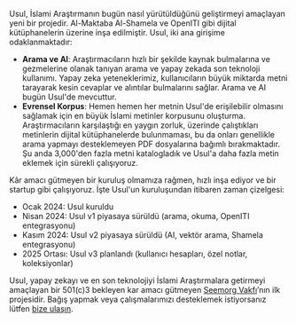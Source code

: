 Usul, İslami Araştırmanın bugün nasıl yürütüldüğünü geliştirmeyi amaçlayan yeni bir projedir. Al-Maktaba Al-Shamela ve OpenITI gibi dijital kütüphanelerin üzerine inşa edilmiştir. Usul, iki ana girişime odaklanmaktadır:

- **Arama ve AI**: Araştırmacıların hızlı bir şekilde kaynak bulmalarına ve gezmelerine olanak tanıyan arama ve yapay zekada son teknoloji kullanımı. Yapay zeka yeteneklerimiz, kullanıcıların büyük miktarda metni tarayarak kesin cevaplar ve alıntılar bulmalarını sağlar. Arama ve AI bugün Usul'de mevcuttur.
- **Evrensel Korpus**: Hemen hemen her metnin Usul'de erişilebilir olmasını sağlamak için en büyük İslami metinler korpusunu oluşturma. Araştırmacıların karşılaştığı en yaygın zorluk, üzerinde çalıştıkları metinlerin dijital kütüphanelerde bulunmaması, bu da onları genellikle arama yapmayı desteklemeyen PDF dosyalarına bağımlı bırakmaktadır. Şu anda 3,000'den fazla metni katalogladık ve Usul'a daha fazla metin eklemek için sürekli çalışıyoruz.

Kâr amacı gütmeyen bir kuruluş olmamıza rağmen, hızlı inşa ediyor ve bir startup gibi çalışıyoruz. İşte Usul'un kuruluşundan itibaren zaman çizelgesi:

- Ocak 2024: Usul kuruldu
- Nisan 2024: Usul v1 piyasaya sürüldü (arama, okuma, OpenITI entegrasyonu)
- Kasım 2024: Usul v2 piyasaya sürüldü (AI, vektör arama, Shamela entegrasyonu)
- 2025 Ortası: Usul v3 planlandı (kullanıcı hesapları, özel notlar, koleksiyonlar)

Usul, yapay zekayı ve en son teknolojiyi İslami Araştırmalara getirmeyi amaçlayan bir 501(c)3 bekleyen kar amacı gütmeyen <a href="https://digitalseem.org" target="_blank">Seemorg Vakfı</a>’nın ilk projesidir. Bağış yapmak veya çalışmalarımızı desteklemek istiyorsanız lütfen <a href="mailto:contact@digitalseem.org" target="_blank">bize ulaşın</a>.
